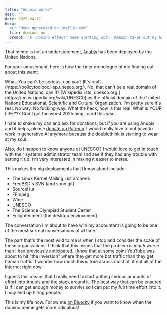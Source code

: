 ```yaml
---
title: "Anubis works"
desc: ""
date: 2025-04-12
hero:
  ai: "Meme generated on imgflip.com"
  file: dominos-un
  prompt: "A 'domino effect' meme starting with 'Amazon takes out my Git server' and ending with 'Software deployed by the United Nations'."
---
```


That meme is not an understatement, [Anubis](https://anubis.techaro.lol) has been deployed by the United Nations.

For your amusement, here is how the inner monologue of me finding out about this went:

<ConvP>
  <Conv name="Aoi" mood="wut">
    What. You can't be serious, can you?
  </Conv>
  <Conv name="Cadey" mood="coffee">
    [It's real](https://policytoolbox.iiep.unesco.org/).
  </Conv>
  <Conv name="Aoi" mood="wut">
    No, that can't be a real domain of the United Nations, can it?
  </Conv>
  <Conv name="Cadey" mood="coffee">
    [Wikipedia lists `unesco.org`](https://en.wikipedia.org/wiki/UNESCO) as the
    official domain of the United Nations Educational, Scientific and Cultural
    Organization. I'm pretty sure it's real.
  </Conv>
  <Conv name="Aoi" mood="sus">
    No way. No fucking way. What the heck, how is this real. What is YOUR
    LIFE??? God I got the worst 2025 bingo card this year.
  </Conv>
</ConvP>

I hate to shake my can and ask for donations, but if you are using Anubis and it helps, please [donate on Patreon](https://patreon.com/cadey). I would really love to not have to work in generative AI anymore because the doublethink is starting to wear at my soul.

Also, do I happen to know anyone at UNESCO? I would love to get in touch with their systems administrator team and see if they had any trouble with setting it up. I'm very interested in making it easier to install.

This makes the big deployments that I know about include:

- The Linux Kernel Mailing List archives
- FreeBSD's SVN (and soon git)
- SourceHut
- FFmpeg
- Wine
- UNESCO
- The Science Olympiad Student Center
- Enlightenment (the desktop environment)

The conversation I'm about to have with my accountant is going to be one of the most surreal conversations of all time.

The part that's the most wild to me is when I stop and consider the scale of these organizations. I think that this means that the problem is _much worse_ than I had previously anticipated. I know that at some point YouTube was about to hit "the inversion" where they get more bot traffic than they get human traffic. I wonder how much this is true across most of, if not all of the Internet right now.

I guess this means that I really need to start putting serious amounts of effort into Anubis and the stack around it. The best way that can be ensured is if I can get enough money to survive so I can put my full time effort into it. I may end up hiring people.

This is my life now. Follow me [on Bluesky](https://bsky.app/profile/xeiaso.net) if you want to know when the domino meme gets more ridiculous!
